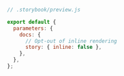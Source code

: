 ```js
// .storybook/preview.js

export default {
  parameters: {
    docs: {
      // Opt-out of inline rendering
      story: { inline: false },
    },
  },
};
```
